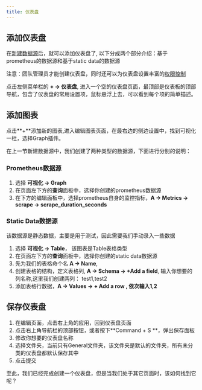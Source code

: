 ```yaml
---
title: 仪表盘
---
```



## 添加仪表盘
在[新建数据源](create-datasource)后，就可以添加仪表盘了, 以下分成两个部分介绍：基于prometheus的数据源和基于static data的数据源

<TipCompat>注意：团队管理员才能创建仪表盘，同时还可以为仪表盘设置丰富的<a href="/docs-cn/advance-permissions" className="underline">权限控制</a></TipCompat>

点击左侧菜单栏的 **+ -> 仪表盘**, 进入一个空的仪表盘页面，最顶部是仪表板的顶部导航，包含了仪表盘的常用设置项，鼠标悬浮上去，可以看到每个项的简单描述。

## 添加图表
点击**+**添加新的图表,进入编辑图表页面，在最右边的侧边设置中，找到可视化一栏，选择Graph插件。

在上一节新建数据源中，我们创建了两种类型的数据源，下面进行分别的说明：

### Prometheus数据源
1. 选择 **可视化 -> Graph**
2. 在页面左下方的**查询**面板中，选择你创建的prometheus数据源
3. 在下方的编辑面板中，选择prometheus自身的监控指标，**A -> Metrics -> scrape -> scrape_duration_seconds**



### Static Data数据源
该数据源是静态数据，主要是用于测试，因此需要我们手动录入一些数据
1. 选择 **可视化 -> Table**， 该图表是Table表格类型
2. 在页面左下方的**查询**面板中，选择你创建的static data数据源
3. 先为我们的表格命个名 **A -> Name**,
4. 创建表格的结构，定义表格列, **A -> Schema -> +Add a field**, 输入你想要的列名称,这里我们创建两列： test1,test2
5. 添加表格行数据，**A -> Values -> + Add a row , 依次输入1,2**


## 保存仪表盘
1. 在编辑页面，点击右上角的应用，回到仪表盘页面
2. 点击右上角导航栏的顶部按钮，或者按下**Command + S **，弹出保存面板
3. 修改你想要的仪表盘名称
4. 选择文件夹，当前只有General文件夹，该文件夹是默认的文件夹，所有未分类的仪表盘都默认保存其中
5. 点击提交

至此，我们已经完成创建一个仪表盘，但是当我们处于其它页面时，该如何找到它呢？
